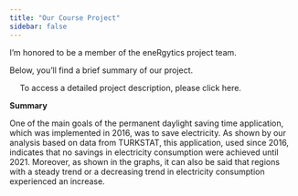 ```yaml
---
title: "Our Course Project"
sidebar: false 
---
```



I'm honored to be a member of the eneRgytics project team.

Below, you'll find a brief summary of our project. 

<style>
  .button {
    padding: 7px 18px;
    border: 1px solid #brown;
    text-decoration: none;
    color: #blacl;
    border-radius: 5px;
  }
</style>

<div>

<a href=https://emu-hacettepe-analytics.github.io/emu430-fall2024-team-eneRgytics/" class="button">To access a detailed project description, please click here.</a>

</div>

**Summary**

One of the main goals of the permanent daylight saving time application, which was implemented in 2016, was to save electricity. As shown by our analysis based on data from TURKSTAT, this application, used since 2016, indicates that no savings in electricity consumption were achieved until 2021. Moreover, as shown in the graphs, it can also be said that regions with a steady trend or a decreasing trend in electricity consumption experienced an increase.





